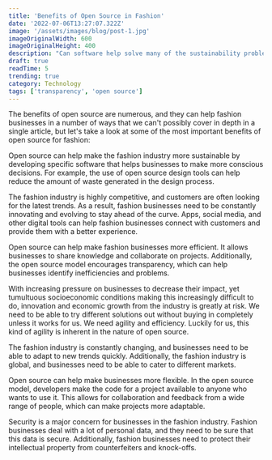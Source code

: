 ```yaml
---
title: 'Benefits of Open Source in Fashion'
date: '2022-07-06T13:27:07.322Z'
image: '/assets/images/blog/post-1.jpg'
imageOriginalWidth: 600
imageOriginalHeight: 400
description: "Can software help solve many of the sustainability problems that fashion and textile brands are facing? How can open source help?"
draft: true
readTime: 5
trending: true
category: Technology
tags: ['transparency', 'open source']
---
```


The benefits of open source are numerous, and they can help fashion
businesses in a number of ways that we can't possibly cover in depth in a
single article, but let's take a look at some of the most important benefits
of open source for fashion:

Open source can help make the fashion industry more sustainable by
developing specific software that helps businesses to make more conscious
decisions. For example, the use of open source design tools can help reduce
the amount of waste generated in the design process.

The fashion industry is highly competitive, and customers are often looking
for the latest trends. As a result, fashion businesses need to be
constantly innovating and evolving to stay ahead of the curve. Apps, social
media, and other digital tools can help fashion businesses connect with
customers and provide them with a better experience.

Open source can help make fashion businesses more efficient. It allows
businesses to share knowledge and collaborate on projects. Additionally,
the open source model encourages transparency, which can help businesses
identify inefficiencies and problems.

With increasing pressure on businesses to decrease their impact, yet
tumultuous socioeconomic conditions making this increasingly difficult to
do, innovation and economic growth from the industry is greatly at risk. We
need to be able to try different solutions out without buying in completely
unless it works for us. We need agility and efficiency. Luckily for us,
this kind of agility is inherent in the nature of open source.

The fashion industry is constantly changing, and businesses need to be able
to adapt to new trends quickly. Additionally, the fashion industry is
global, and businesses need to be able to cater to different markets.

Open source can help make businesses more flexible. In the open source
model, developers make the code for a project available to anyone who
wants to use it. This allows for collaboration and feedback from a wide
range of people, which can make projects more adaptable.

Security is a major concern for businesses in the fashion industry. Fashion
businesses deal with a lot of personal data, and they need to be sure that
this data is secure. Additionally, fashion businesses need to protect their
intellectual property from counterfeiters and knock-offs.
